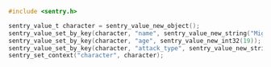 ```c
#include <sentry.h>

sentry_value_t character = sentry_value_new_object();
sentry_value_set_by_key(character, "name", sentry_value_new_string("Mighty Fighter"));
sentry_value_set_by_key(character, "age", sentry_value_new_int32(19));
sentry_value_set_by_key(character, "attack_type", sentry_value_new_string("melee"));
sentry_set_context("character", character);
```
